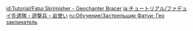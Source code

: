 {{Tutorial
|title    = Fatui Skirmisher - Geochanter Bracer
|subtitle = New Entry
|type     = Enemies
|icon     = Icon Tutorial Monster.png
|about    = Fatui Skirmisher - Geochanter Bracer
|image1   = Tutorial Enemies Fatui Skirmisher - Geochanter Bracer.png
|text1    = Fatui Skirmishers that wield staffs to manipulate {{Color|Geo energy}} and summon crystallized shields. They receive some kind of {{Color|help|elemental buff}}. Perhaps using {{Color|help|an element that reacts with Geo}} could make quick work of their buff...
|sort     = 2306
}}

[[id:Tutorial/Fatui Skrimisher - Geochanter Bracer]]
[[ja:チュートリアル/ファデュイ先遣隊・遊撃兵・岩使い]]
[[ru:Обучение/Застрельщик Фатуи: Гео заклинатель]]